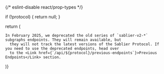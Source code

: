 {/* eslint-disable react/prop-types */}


  if (!protocol) {
    return null;
  }

return (

  <Admonition type="warning">

    In February 2025, we deprecated the old series of `sablier-v2-*` subgraphs endpoints. They will remain available, but
      they will not track the latest versions of the Sablier Protocol. If you need to use the deprecated endpoints, head over
      to the <Link href={`/api/${protocol}/previous-endpoints`}>Previous Endpoints</Link> section.

  </Admonition>

)}
